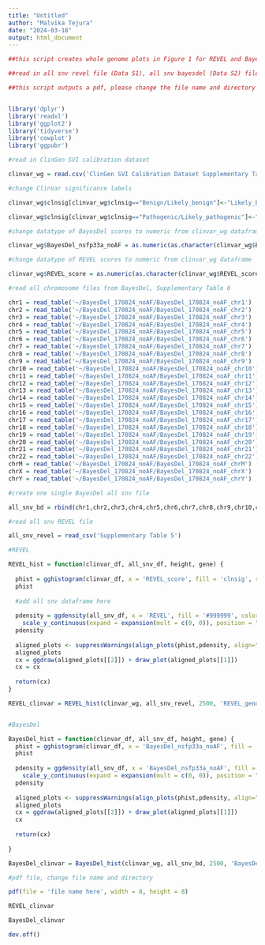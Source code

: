 ```yaml
---
title: "Untitled"
author: "Malvika Tejura"
date: "2024-03-18"
output: html_document
---
```


```r

##this script creates whole genome plots in Figure 1 for REVEL and BayesDel. REVEL and BayesDel all snv files are big and therefore it's not recommended to run this script locally

##read in all snv revel file (Data S1), all snv bayesdel (Data S2) file and supplementary table 1 (ClinGen SVI calibration dataset)

##this script outputs a pdf, please change the file name and directory at the end of the script


library('dplyr')
library('readxl')
library('ggplot2')
library('tidyverse')
library('cowplot')
library('ggpubr')

#read in ClinGen SVI calibration dataset 

clinvar_wg = read.csv('ClinGen SVI Calibration Dataset Supplementary Table 1')

#change ClinVar significance labels 

clinvar_wg$clnsig[clinvar_wg$clnsig=="Benign/Likely_benign"]<-"Likely_benign"

clinvar_wg$clnsig[clinvar_wg$clnsig=="Pathogenic/Likely_pathogenic"]<-"Likely_pathogenic"

#change datatype of BayesDel scores to numeric from clinvar_wg dataframe

clinvar_wg$BayesDel_nsfp33a_noAF = as.numeric(as.character(clinvar_wg$BayesDel_nsfp33a_noAF))

#change datatype of REVEL scores to numeric from clinvar_wg dataframe

clinvar_wg$REVEL_score = as.numeric(as.character(clinvar_wg$REVEL_score))

#read all chromosome files from BayesDel, Supplementary Table 6

chr1 = read_table('~/BayesDel_170824_noAF/BayesDel_170824_noAF_chr1')
chr2 = read_table('~/BayesDel_170824_noAF/BayesDel_170824_noAF_chr2')
chr3 = read_table('~/BayesDel_170824_noAF/BayesDel_170824_noAF_chr3')
chr4 = read_table('~/BayesDel_170824_noAF/BayesDel_170824_noAF_chr4')
chr5 = read_table('~/BayesDel_170824_noAF/BayesDel_170824_noAF_chr5')
chr6 = read_table('~/BayesDel_170824_noAF/BayesDel_170824_noAF_chr6')
chr7 = read_table('~/BayesDel_170824_noAF/BayesDel_170824_noAF_chr7')
chr8 = read_table('~/BayesDel_170824_noAF/BayesDel_170824_noAF_chr8')
chr9 = read_table('~/BayesDel_170824_noAF/BayesDel_170824_noAF_chr9')
chr10 = read_table('~/BayesDel_170824_noAF/BayesDel_170824_noAF_chr10')
chr11 = read_table('~/BayesDel_170824_noAF/BayesDel_170824_noAF_chr11')
chr12 = read_table('~/BayesDel_170824_noAF/BayesDel_170824_noAF_chr12')
chr13 = read_table('~/BayesDel_170824_noAF/BayesDel_170824_noAF_chr13')
chr14 = read_table('~/BayesDel_170824_noAF/BayesDel_170824_noAF_chr14')
chr15 = read_table('~/BayesDel_170824_noAF/BayesDel_170824_noAF_chr15')
chr16 = read_table('~/BayesDel_170824_noAF/BayesDel_170824_noAF_chr16')
chr17 = read_table('~/BayesDel_170824_noAF/BayesDel_170824_noAF_chr17')
chr18 = read_table('~/BayesDel_170824_noAF/BayesDel_170824_noAF_chr18')
chr19 = read_table('~/BayesDel_170824_noAF/BayesDel_170824_noAF_chr19')
chr20 = read_table('~/BayesDel_170824_noAF/BayesDel_170824_noAF_chr20')
chr21 = read_table('~/BayesDel_170824_noAF/BayesDel_170824_noAF_chr21')
chr22 = read_table('~/BayesDel_170824_noAF/BayesDel_170824_noAF_chr22')
chrM = read_table('~/BayesDel_170824_noAF/BayesDel_170824_noAF_chrM')
chrX = read_table('~/BayesDel_170824_noAF/BayesDel_170824_noAF_chrX')
chrY = read_table('~/BayesDel_170824_noAF/BayesDel_170824_noAF_chrY')

#create one single BayesDel all snv file 

all_snv_bd = rbind(chr1,chr2,chr3,chr4,chr5,chr6,chr7,chr8,chr9,chr10,chr11,chr12,chr13,chr14,chr15,chr16,chr17,chr18,chr19,chr20,chr21,chr22,chrM,chrX,chrY)

#read all snv REVEL file 

all_snv_revel = read_csv('Supplementary Table 5')

#REVEL 

REVEL_hist = function(clinvar_df, all_snv_df, height, gene) {
  
  phist = gghistogram(clinvar_df, x = 'REVEL_score', fill = 'clnsig', rug = FALSE,position = 'stack', palette = c('Benign' = 'royalblue3', 'Likely_benign' = 'steelblue1','Likely_pathogenic' = 'coral', 'Pathogenic' = 'firebrick3','Pathogenic/Likely_pathogenic' = 'coral', 'Benign/Likely_benign' = 'steelblue1'), alpha = 0.9, color = NA) + theme_half_open(11, rel_small = 1) + theme(legend.position = "none", axis.text=element_text(size=16), axis.title.x =element_blank())+ geom_vline(xintercept = 0.932, linetype = 'twodash', color = '#990000',size = 1) + geom_vline(xintercept = 0.773, linetype = 'longdash', color = '#990000',size = 1) + geom_vline(xintercept = 0.644, linetype = 'dashed',color = '#990000',size = 1 )+ geom_vline(xintercept = 0.290, linetype = 'dashed', color = '#0033CC',size = 1)+ geom_vline(xintercept = 0.183, linetype = 'longdash',color = '#0033CC',size = 1) + geom_vline(xintercept = 0.016, linetype = 'twodash',color = '#0033CC',size = 1) +rremove("x.axis") + rremove("xlab") + rremove("x.text") + rremove("x.ticks")+scale_y_continuous(expand = c(0,0), limits = c(0,height))+scale_x_continuous(expand = c(0.03,0)) + ggtitle('REVEL histogram',gene) + ylab('Variant count')
  phist
  
  #add all snv dataframe here
  
  pdensity = ggdensity(all_snv_df, x = 'REVEL', fill = '#999999', color = NA) + theme(legend.position = "none", axis.text=element_text(size=16))+
    scale_y_continuous(expand = expansion(mult = c(0, 0)), position = "right") +scale_x_continuous(expand = c(0.03,0), limits = c(0,1), breaks = c(0.25,0.5,0.75,1), labels = c('0.25','0.5','0.75','1')) + labs(x = 'REVEL score', y = 'All SNV density')
  pdensity 
  
  aligned_plots <- suppressWarnings(align_plots(phist,pdensity, align="hv", axis="tblr")) 
  aligned_plots
  cx = ggdraw(aligned_plots[[2]]) + draw_plot(aligned_plots[[1]])
  cx = cx
  
  return(cx)
}

REVEL_clinvar = REVEL_hist(clinvar_wg, all_snv_revel, 2500, 'REVEL_genome-wide')


#BayesDel

BayesDel_hist = function(clinvar_df, all_snv_df, height, gene) {
  phist = gghistogram(clinvar_df, x = 'BayesDel_nsfp33a_noAF', fill = 'clnsig', rug = FALSE,position = 'stack', palette = c('Benign' = 'royalblue3', 'Likely_benign' = 'steelblue1','Likely_pathogenic' = 'coral', 'Pathogenic' = 'firebrick3','Pathogenic/Likely_pathogenic' = 'coral', 'Benign/Likely_benign' = 'steelblue1'), alpha = 0.9, color = NA, bins = 30) + theme_half_open(11, rel_small = 1) + theme(legend.position = "none", axis.text =element_text(size=16), axis.title.x=element_blank())+ geom_vline(xintercept = 0.5, linetype = 'twodash', color = '#990000',size = 1) + geom_vline(xintercept = 0.27, linetype = 'longdash', color = '#990000',size = 1) + geom_vline(xintercept = 0.13, linetype = 'dashed',color = '#990000',size = 1 )+ geom_vline(xintercept = -0.36, linetype = 'longdash', color = '#0033CC',size = 1)+ geom_vline(xintercept = -0.18, linetype = 'dashed',color = '#0033CC',size = 1) + rremove("xlab") + rremove("x.text") + rremove("x.ticks")+scale_y_continuous(expand = c(0,0), limits = c(0,height))+scale_x_continuous(limits = c(-1.30,0.76)) + ggtitle('BayesDel histogram',gene) + ylab('Variant count')
  phist 
  
  pdensity = ggdensity(all_snv_df, x = 'BayesDel_nsfp33a_noAF', fill = '#999999', color = NA) + theme(legend.position = "none", axis.text=element_text(size=16))+
    scale_y_continuous(expand = expansion(mult = c(0, 0)), position = "right")+scale_x_continuous(limits = c(-1.30,0.76)) + labs(x = 'BayesDel score', y = 'All SNV density')
  pdensity
  
  aligned_plots <- suppressWarnings(align_plots(phist,pdensity, align="hv", axis="tblr"))  
  aligned_plots
  cx = ggdraw(aligned_plots[[2]]) + draw_plot(aligned_plots[[1]])
  cx
  
  return(cx)
  
}

BayesDel_clinvar = BayesDel_hist(clinvar_wg, all_snv_bd, 2500, 'BayesDel genome-wide')

#pdf file, change file name and directory

pdf(file = 'file name here', width = 8, height = 8)

REVEL_clinvar

BayesDel_clinvar

dev.off()


```